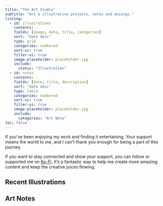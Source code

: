 ```yaml
---
title: "The Art Studio"
subtitle: "Art & illustrative projects, notes and musings."
listing:
  - id: illustrations
    contents: .
    fields: [image, date, title, categories]
    sort: "date desc"
    type: grid
    categories: numbered
    sort-ui: true
    filter-ui: true
    image-placeholder: placeholder.jpg
    include:
      status: "Illustration"
  - id: notes
    contents: .
    fields: [date, title, description]
    sort: "date desc"
    type: table
    categories: numbered
    sort-ui: true
    filter-ui: true
    image-placeholder: placeholder.jpg
    include:
      categories: "Art Note"
toc: false
---
```


If you've been enjoying my work and finding it entertaining. Your support means the world to me, and I can't thank you enough for being a part of this journey.

If you want to stay connected and show your support, you can follow or supported me on [Ko-Fi](https://ko-fi.com/errbufferoverfl). It's a fantastic way to help me create more amazing content and keep the creative juices flowing.

## Recent Illustrations

::: {#illustrations}
:::

## Art Notes

::: {#notes}
:::
